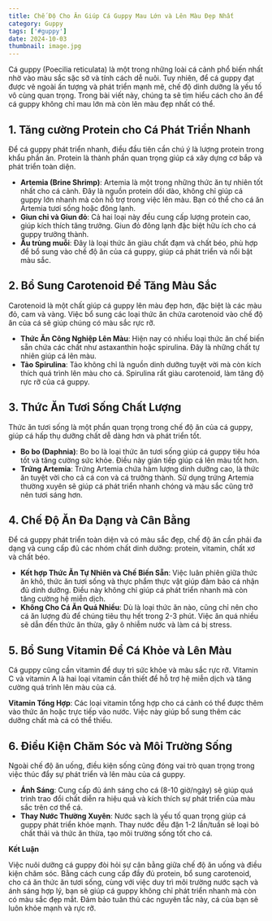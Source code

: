 ---
title: Chế Độ Cho Ăn Giúp Cá Guppy Mau Lớn và Lên Màu Đẹp Nhất
category: Guppy
tags: ['#guppy']
date: 2024-10-03
thumbnail: image.jpg
---

Cá guppy (Poecilia reticulata) là một trong những loài cá cảnh phổ biến nhất nhờ vào màu sắc sặc sỡ 
và tính cách dễ nuôi. Tuy nhiên, để cá guppy đạt được vẻ ngoài ấn tượng và phát triển mạnh mẽ, chế 
độ dinh dưỡng là yếu tố vô cùng quan trọng. Trong bài viết này, chúng ta sẽ tìm hiểu cách cho ăn để 
cá guppy không chỉ mau lớn mà còn lên màu đẹp nhất có thể.

## 1. Tăng cường Protein cho Cá Phát Triển Nhanh

Để cá guppy phát triển nhanh, điều đầu tiên cần chú ý là lượng protein trong khẩu phần ăn. Protein 
là thành phần quan trọng giúp cá xây dựng cơ bắp và phát triển toàn diện.

- **Artemia (Brine Shrimp)**: Artemia là một trong những thức ăn tự nhiên tốt nhất cho cá cảnh. Đây là 
nguồn protein dồi dào, không chỉ giúp cá guppy lớn nhanh mà còn hỗ trợ trong việc lên màu. Bạn có 
thể cho cá ăn Artemia tươi sống hoặc đông lạnh.
- **Giun chỉ và Giun đỏ**: Cả hai loại này đều cung cấp lượng protein cao, giúp kích thích tăng trưởng. 
Giun đỏ đông lạnh đặc biệt hữu ích cho cá guppy trưởng thành.
- **Ấu trùng muỗi**: Đây là loại thức ăn giàu chất đạm và chất béo, phù hợp để bổ sung vào chế độ ăn của 
cá guppy, giúp cá phát triển và nổi bật màu sắc.

## 2. Bổ Sung Carotenoid Để Tăng Màu Sắc

Carotenoid là một chất giúp cá guppy lên màu đẹp hơn, đặc biệt là các màu đỏ, cam và vàng. Việc 
bổ sung các loại thức ăn chứa carotenoid vào chế độ ăn của cá sẽ giúp chúng có màu sắc rực rỡ.

- **Thức Ăn Công Nghiệp Lên Màu**: Hiện nay có nhiều loại thức ăn chế biến sẵn chứa các chất như 
astaxanthin hoặc spirulina. Đây là những chất tự nhiên giúp cá lên màu.
- **Tảo Spirulina**: Tảo không chỉ là nguồn dinh dưỡng tuyệt vời mà còn kích thích quá trình lên 
màu cho cá. Spirulina rất giàu carotenoid, làm tăng độ rực rỡ của cá guppy.

## 3. Thức Ăn Tươi Sống Chất Lượng

Thức ăn tươi sống là một phần quan trọng trong chế độ ăn của cá guppy, giúp cá hấp thụ dưỡng chất 
dễ dàng hơn và phát triển tốt.

- **Bo bo (Daphnia)**: Bo bo là loại thức ăn tươi sống giúp cá guppy tiêu hóa tốt và tăng cường sức khỏe. Điều này gián tiếp giúp cá lên màu tốt hơn.
- **Trứng Artemia**: Trứng Artemia chứa hàm lượng dinh dưỡng cao, là thức ăn tuyệt vời cho cả cá con và cá trưởng thành. Sử dụng trứng Artemia thường xuyên sẽ giúp cá phát triển nhanh chóng và màu sắc cũng trở nên tươi sáng hơn.

## 4. Chế Độ Ăn Đa Dạng và Cân Bằng

Để cá guppy phát triển toàn diện và có màu sắc đẹp, chế độ ăn cần phải đa dạng và cung cấp đủ các 
nhóm chất dinh dưỡng: protein, vitamin, chất xơ và chất béo.

- **Kết hợp Thức Ăn Tự Nhiên và Chế Biến Sẵn**: Việc luân phiên giữa thức ăn khô, thức ăn tươi sống 
và thực phẩm thực vật giúp đảm bảo cá nhận đủ dinh dưỡng. Điều này không chỉ giúp cá phát triển 
nhanh mà còn tăng cường hệ miễn dịch.
- **Không Cho Cá Ăn Quá Nhiều**: Dù là loại thức ăn nào, cũng chỉ nên cho cá ăn lượng đủ để chúng 
tiêu thụ hết trong 2-3 phút. Việc ăn quá nhiều sẽ dẫn đến thức ăn thừa, gây ô nhiễm nước và làm cá 
bị stress.

## 5. Bổ Sung Vitamin Để Cá Khỏe và Lên Màu

Cá guppy cũng cần vitamin để duy trì sức khỏe và màu sắc rực rỡ. Vitamin C và vitamin A là hai 
loại vitamin cần thiết để hỗ trợ hệ miễn dịch và tăng cường quá trình lên màu của cá.

**Vitamin Tổng Hợp**: Các loại vitamin tổng hợp cho cá cảnh có thể được thêm vào thức ăn hoặc trực 
tiếp vào nước. Việc này giúp bổ sung thêm các dưỡng chất mà cá có thể thiếu.

## 6. Điều Kiện Chăm Sóc và Môi Trường Sống

Ngoài chế độ ăn uống, điều kiện sống cũng đóng vai trò quan trọng trong việc thúc đẩy sự phát triển 
và lên màu của cá guppy.

- **Ánh Sáng**: Cung cấp đủ ánh sáng cho cá (8-10 giờ/ngày) sẽ giúp quá trình trao đổi chất diễn 
ra hiệu quả và kích thích sự phát triển của màu sắc trên cơ thể cá.
- **Thay Nước Thường Xuyên**: Nước sạch là yếu tố quan trọng giúp cá guppy phát triển khỏe mạnh. 
Thay nước đều đặn 1-2 lần/tuần sẽ loại bỏ chất thải và thức ăn thừa, tạo môi trường sống tốt cho cá.

**Kết Luận**

Việc nuôi dưỡng cá guppy đòi hỏi sự cân bằng giữa chế độ ăn uống và điều kiện chăm sóc. Bằng cách 
cung cấp đầy đủ protein, bổ sung carotenoid, cho cá ăn thức ăn tươi sống, cùng với việc duy trì môi 
trường nước sạch và ánh sáng hợp lý, bạn sẽ giúp cá guppy không chỉ phát triển nhanh mà còn có màu 
sắc đẹp mắt. Đảm bảo tuân thủ các nguyên tắc này, cá của bạn sẽ luôn khỏe mạnh và rực rỡ.







